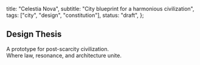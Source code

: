   title: "Celestia Nova",
  subtitle: "City blueprint for a harmonious civilization",
  tags: ["city", "design", "constitution"],
  status: "draft",
};

## Design Thesis

A prototype for post-scarcity civilization.  
Where law, resonance, and architecture unite.
